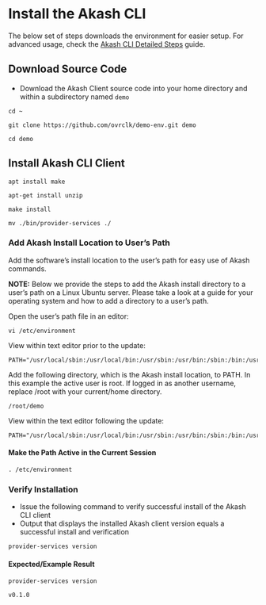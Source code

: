 # Install the Akash CLI



The below set of steps downloads the environment for easier setup. For advanced usage, check the [Akash CLI Detailed Steps](../../../guides/cli/detailed-steps/) guide.

## Download Source Code

* Download the Akash Client source code into your home directory and within a subdirectory named `demo`

```
cd ~

git clone https://github.com/ovrclk/demo-env.git demo

cd demo
```

## Install Akash CLI Client

```
apt install make

apt-get install unzip

make install

mv ./bin/provider-services ./
```

### Add Akash Install Location to User’s Path

Add the software’s install location to the user’s path for easy use of Akash commands.

**NOTE:** Below we provide the steps to add the Akash install directory to a user’s path on a Linux Ubuntu server. Please take a look at a guide for your operating system and how to add a directory to a user’s path.

Open the user’s path file in an editor:

```
vi /etc/environment
```

View within text editor prior to the update:

```
PATH="/usr/local/sbin:/usr/local/bin:/usr/sbin:/usr/bin:/sbin:/bin:/usr/games:/usr/local/games:/snap/bin"
```

Add the following directory, which is the Akash install location, to PATH. In this example the active user is root. If logged in as another username, replace /root with your current/home directory.

```
/root/demo
```

View within the text editor following the update:

```
PATH="/usr/local/sbin:/usr/local/bin:/usr/sbin:/usr/bin:/sbin:/bin:/usr/games:/usr/local/games:/snap/bin:/root/demo"
```

#### Make the Path Active in the Current Session

```
. /etc/environment
```

### Verify Installation

* Issue the following command to verify successful install of the Akash CLI client
* Output that displays the installed Akash client version equals a successful install and verification

```
provider-services version
```

#### Expected/Example Result

```
provider-services version

v0.1.0
```
